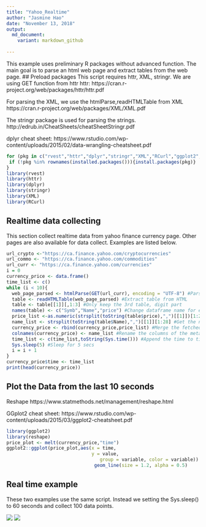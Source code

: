 ---
title: "Yahoo_Realtime"
author: "Jasmine Hao"
date: "November 13, 2018"
output:
  md_document:
    variant: markdown_github
    
---
This example uses preliminary R packages without advanced function. The main goal is to parse an html web page and extract tables from the web page.
## Preload packages
This script requires httr, XML, stringr.
We are using GET function from httr
httr: https://cran.r-project.org/web/packages/httr/httr.pdf

For parsing the XML, we use the htmlParse,readHTMLTable from XML
https://cran.r-project.org/web/packages/XML/XML.pdf

The stringr package is used for parsing the strings.
http://edrub.in/CheatSheets/cheatSheetStringr.pdf

dplyr cheat sheet:
https://www.rstudio.com/wp-content/uploads/2015/02/data-wrangling-cheatsheet.pdf

```{r setup, warning=FALSE}
for (pkg in c("rvest","httr","dplyr","stringr","XML","RCurl","ggplot2","reshape")){
 if (!pkg %in% rownames(installed.packages())){install.packages(pkg)}
}
library(rvest)
library(httr)
library(dplyr)
library(stringr)
library(XML)
library(RCurl)
```

## Realtime data collecting
This section collect realtime data from yahoo finance currency page. Other pages are also available for data collect. Examples are listed below.
```{r data}
url_crypto <-"https://ca.finance.yahoo.com/cryptocurrencies"
url_commo <- "https://ca.finance.yahoo.com/commodities"
url_curr <- "https://ca.finance.yahoo.com/currencies"
i = 0 
currency_price <- data.frame()
time_list <- c()
while (i < 10){
  web_page_parsed <- htmlParse(GET(url_curr), encoding = "UTF-8") #Parse the HTML
  table <- readHTMLTable(web_page_parsed) #Extract table from HTML
  table <- table[[1]][,1:3] #Only keep the 3rd table, digit part
  names(table) <- c("Symb","Name","price") #Change dataframe name for easy merge
  price_list <-as.numeric(strsplit(toString(table$price),",")[[1]])[1:28] #Process the data type, for all 28 FX price
  name_list <- strsplit(toString(table$Name),",")[[1]][1:28] #Get the name of the FX
  currency_price <- rbind(currency_price,price_list) #Merge the fetched data into the metadata
  colnames(currency_price) <- name_list #Rename the columns of the metadata
  time_list <- c(time_list,toString(Sys.time())) #Append the time to time_list
  Sys.sleep(5) #Sleep for 5 secs
  i = i + 1
}
currency_price$time <- time_list
print(head(currency_price))
```

## Plot the  Data from the last 10 seconds
Reshape
https://www.statmethods.net/management/reshape.html

GGplot2 cheat sheet:
https://www.rstudio.com/wp-content/uploads/2015/03/ggplot2-cheatsheet.pdf

```{r, warning=FALSE}
library(ggplot2)
library(reshape)
price_plot <- melt(currency_price,"time")
ggplot2::ggplot(price_plot,aes(x = time, 
                               y = value, 
                                  group = variable, color = variable)) + 
                                geom_line(size = 1.2, alpha = 0.5)   
```

## Real time example
These two examples use the same script. Instead we setting the Sys.sleep() to 60 seconds and collect 100 data points. 

![](Yahoo_realtime_files/figure-markdown_github/GBP_USD.png)
![](Yahoo_realtime_files/figure-markdown_github/GBP_JPY.png)
